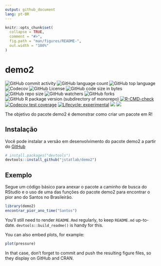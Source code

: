 ```yaml
---
output: github_document
lang: pt-BR
---
```


<!-- README.md is generated from README.Rmd. Please edit that file -->

```r
knitr::opts_chunk$set(
  collapse = TRUE,
  comment = "#>",
  fig.path = "man/figures/README-",
  out.width = "100%"
)
```

# demo2

<!-- badges: start -->
![GitHub commit activity](https://img.shields.io/github/commit-activity/m/jstatlab/demo2)
![GitHub language count](https://img.shields.io/github/languages/count/jstatlab/demo2)
![GitHub top language](https://img.shields.io/github/languages/top/jstatlab/demo2)
![Codecov](https://img.shields.io/codecov/c/github/jstatlab/demo2)
![GitHub License](https://img.shields.io/github/license/jstatlab/demo2)
![GitHub code size in bytes](https://img.shields.io/github/languages/code-size/jstatlab/demo2)
![GitHub repo size](https://img.shields.io/github/repo-size/jstatlab/demo2)
![GitHub watchers](https://img.shields.io/github/watchers/jstatlab/demo2)
![GitHub forks](https://img.shields.io/github/forks/jstatlab/demo2)
![GitHub R package version (subdirectory of monorepo)](https://img.shields.io/github/r-package/v/jstatlab/demo2)
[![R-CMD-check](https://github.com/jstatlab/demo2/actions/workflows/R-CMD-check.yaml/badge.svg)](https://github.com/jstatlab/demo2/actions/workflows/R-CMD-check.yaml)
[![Codecov test coverage](https://codecov.io/gh/jstatlab/demo2/branch/master/graph/badge.svg)](https://app.codecov.io/gh/jstatlab/demo2?branch=master)
[![Lifecycle: experimental](https://img.shields.io/badge/lifecycle-experimental-orange.svg)](https://lifecycle.r-lib.org/articles/stages.html#experimental)
[![](https://img.shields.io/badge/doi-10.1016/j.rser.2023.113990-#FAB70C.svg)](https://doi.org/10.1016/j.rser.2023.113990)
[![](https://img.shields.io/badge/ORCiD-0000--0001--7414--1154-#A6CE39.svg)](https://orcid.org/0000-0001-7414-1154)
<!-- badges: end -->

The objetivo do pacote demo2 é demonstrar como criar um pacote em R!

## Instalação

Você pode instalar a versão em desenvolvimento do pacote demo2 a partir do [GitHub](https://github.com/jstatlab/demo2)

``` r
# install.packages("devtools")
devtools::install_github("jstatlab/demo2")
```

## Exemplo

Segue um código básico para anexar o pacote a caminho de busca do RStudio e o uso
de uma das funções do pacote demo2 para encontrar o pior ano do Santos no Brasileirão.

```r
library(demo2)
encontrar_pior_ano_time("Santos")
```


You'll still need to render `README.Rmd` regularly, to keep `README.md` up-to-date. `devtools::build_readme()` is handy for this.

You can also embed plots, for example:

```r
plot(pressure)
```

In that case, don't forget to commit and push the resulting figure files, so they display on GitHub and CRAN.
